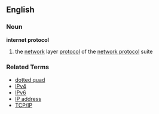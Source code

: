 == English == {{wikipedia}}
=== Noun ===
'''internet protocol'''
# the [[network]] layer [[protocol]] of the [[network protocol]] suite

=== Related Terms ===
* [[dotted quad]]
* [[IPv4]]
* [[IPv6]]
* [[IP address]]
* [[TCP/IP]]